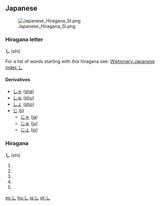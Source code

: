 == Japanese ==
[[Image:Japanese Hiragana SI.png]]
===Hiragana letter===
'''し''' (shi)

For a list of words starting with this hiragana see: [[Wiktionary:Japanese index し]]

==== Derivatives ====

* [[しゃ]] ([[sha]])
* [[しゅ]] ([[shu]])
* [[しょ]] ([[sho]])
* [[じ]] ([[ji]])
** [[じゃ]] ([[ja]])
** [[じゅ]] ([[ju]])
** [[じょ]] ([[jo]])

=== Hiragana === 
'''し''' (shi)

# {{japdef|士|[[gentleman]], [[samurai]]}}
# {{japdef|四|[[four]]}}
# {{japdef|詩|[[poem]], [[verse]]}}
# {{japdef|死|[[death]], [[doom]]}}
# {{japdef|師|[[reverend]], [[venerable]]}}

[[es:し]]
[[hu:し]]
[[ja:し]]
[[pt:し]]